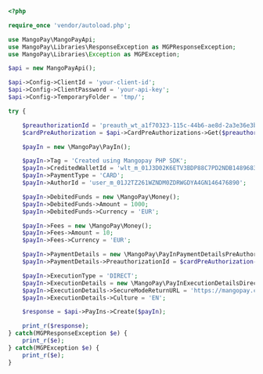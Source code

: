 ```php PHP 
<?php 

require_once 'vendor/autoload.php';

use MangoPay\MangoPayApi;
use MangoPay\Libraries\ResponseException as MGPResponseException;
use MangoPay\Libraries\Exception as MGPException;

$api = new MangoPayApi();

$api->Config->ClientId = 'your-client-id';
$api->Config->ClientPassword = 'your-api-key';
$api->Config->TemporaryFolder = 'tmp/';

try {

    $preauthorizationId = 'preauth_wt_a1f70323-115c-44b6-ae8d-2a3e36e3bb33199480485';
    $cardPreAuthorization = $api->CardPreAuthorizations->Get($preauthorizationId);

    $payIn = new \MangoPay\PayIn();

    $payIn->Tag = 'Created using Mangopay PHP SDK';
    $payIn->CreditedWalletId = 'wlt_m_01J3D02K6ETV3BDP88C7PD2NDB148968396';
    $payIn->PaymentType = 'CARD';
    $payIn->AuthorId = 'user_m_01J2TZ261WZNDM0ZDRWGDYA4GN146476890';

    $payIn->DebitedFunds = new \MangoPay\Money();
    $payIn->DebitedFunds->Amount = 1000;
    $payIn->DebitedFunds->Currency = 'EUR';

    $payIn->Fees = new \MangoPay\Money();
    $payIn->Fees->Amount = 10;
    $payIn->Fees->Currency = 'EUR';

    $payIn->PaymentDetails = new \MangoPay\PayInPaymentDetailsPreAuthorized();
    $payIn->PaymentDetails->PreauthorizationId = $cardPreAuthorization->Id;

    $payIn->ExecutionType = 'DIRECT';
    $payIn->ExecutionDetails = new \MangoPay\PayInExecutionDetailsDirect();
    $payIn->ExecutionDetails->SecureModeReturnURL = 'https://mangopay.com/docs/please-ignore';
    $payIn->ExecutionDetails->Culture = 'EN';

    $response = $api->PayIns->Create($payIn);

    print_r($response);
} catch(MGPResponseException $e) {
    print_r($e);
} catch(MGPException $e) {
    print_r($e);
}
```